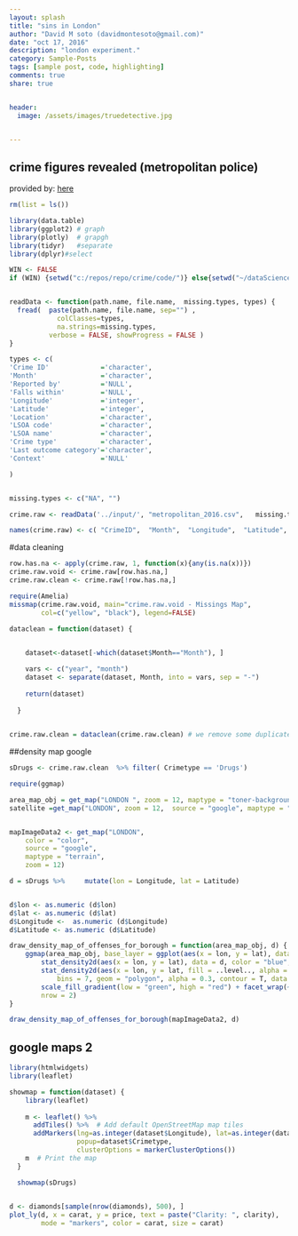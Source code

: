 ```yaml
---
layout: splash
title: "sins in London"
author: "David M soto (davidmontesoto@gmail.com)"
date: "oct 17, 2016"
description: "london experiment."
category: Sample-Posts
tags: [sample post, code, highlighting]
comments: true
share: true


header:
  image: /assets/images/truedetective.jpg


---
```



## crime figures revealed (metropolitan police)

provided by:  [here](https://data.police.uk/data/)


```r
rm(list = ls())

library(data.table)
library(ggplot2) # graph
library(plotly)  # grapgh
library(tidyr)   #separate
library(dplyr)#select

WIN <- FALSE
if (WIN) {setwd("c:/repos/repo/crime/code/")} else{setwd("~/dataScience/projects/repo/crime/code/")}


readData <- function(path.name, file.name,  missing.types, types) {
  fread(  paste(path.name, file.name, sep="") , 
            colClasses=types,
            na.strings=missing.types, 
          verbose = FALSE, showProgress = FALSE )
}

types <- c(
'Crime ID'             ='character',
'Month'                ='character', 
'Reported by'          ='NULL',
'Falls within'         ='NULL',
'Longitude'            ='integer',   
'Latitude'             ='integer',    
'Location'             ='character',   
'LSOA code'            ='character',
'LSOA name'            ='character',
'Crime type'           ='character',
'Last outcome category'='character',
'Context'              ='NULL'

)


missing.types <- c("NA", "")

crime.raw <- readData('../input/', "metropolitan_2016.csv",   missing.types,types  )

names(crime.raw) <- c( "CrimeID",  "Month",  "Longitude",  "Latitude", "Location",    "LSOAcode",   "LSOAname",  "Crimetype", "Lastoutcomecategory")
```
    

#data cleaning 


```r

row.has.na <- apply(crime.raw, 1, function(x){any(is.na(x))})
crime.raw.void <- crime.raw[row.has.na,]
crime.raw.clean <- crime.raw[!row.has.na,]

require(Amelia)
missmap(crime.raw.void, main="crime.raw.void - Missings Map", 
        col=c("yellow", "black"), legend=FALSE)

dataclean = function(dataset) {
    

    dataset<-dataset[-which(dataset$Month=="Month"), ] 

    vars <- c("year", "month")
    dataset <- separate(dataset, Month, into = vars, sep = "-")
    
    return(dataset)
    
  }
  

crime.raw.clean = dataclean(crime.raw.clean) # we remove some duplicate headers

```


##density map google 

```r

sDrugs <- crime.raw.clean  %>% filter( Crimetype == 'Drugs')

require(ggmap)

area_map_obj = get_map("LONDON ", zoom = 12, maptype = "toner-background",  source = "stamen")
satellite =get_map("LONDON", zoom = 12,  source = "google", maptype = "satellite")


mapImageData2 <- get_map("LONDON",
    color = "color",
    source = "google",
    maptype = "terrain",
    zoom = 12)

d = sDrugs %>%     mutate(lon = Longitude, lat = Latitude)


d$lon <- as.numeric (d$lon)
d$lat <- as.numeric (d$lat)
d$Longitude <-  as.numeric (d$Longitude)
d$Latitude <- as.numeric (d$Latitude)

draw_density_map_of_offenses_for_borough = function(area_map_obj, d) {
    ggmap(area_map_obj, base_layer = ggplot(aes(x = lon, y = lat), data = d)) + 
        stat_density2d(aes(x = lon, y = lat), data = d, color = "blue", alpha = 0.5) + 
        stat_density2d(aes(x = lon, y = lat, fill = ..level.., alpha = ..level..), 
            bins = 7, geom = "polygon", alpha = 0.3, contour = T, data = d) + 
        scale_fill_gradient(low = "green", high = "red") + facet_wrap(~Crimetype, 
        nrow = 2)
}

draw_density_map_of_offenses_for_borough(mapImageData2, d)

```


## google maps 2 

```r
library(htmlwidgets)
library(leaflet)

showmap = function(dataset) {
    library(leaflet)
    
    m <- leaflet() %>%
      addTiles() %>%  # Add default OpenStreetMap map tiles
      addMarkers(lng=as.integer(dataset$Longitude), lat=as.integer(dataset$Latitude),
                 popup=dataset$Crimetype,
                 clusterOptions = markerClusterOptions())
    m  # Print the map
  }

  showmap(sDrugs)
  
```

```r
d <- diamonds[sample(nrow(diamonds), 500), ]
plot_ly(d, x = carat, y = price, text = paste("Clarity: ", clarity),
        mode = "markers", color = carat, size = carat)
```
